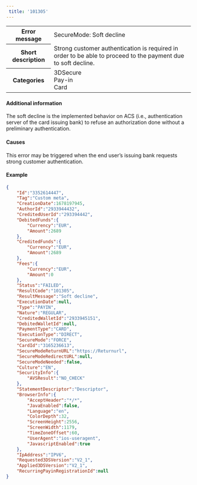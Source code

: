 ---  
 title: '101305'  
---  
  
<table>
    <tbody>
        <tr>
            <th scope="row"><strong>Error message</strong></th>
            <td>SecureMode: Soft decline</td>
        </tr>
        <tr>
            <th scope="row"><strong>Short description</strong></th>
            <td>Strong customer authentication is required in order to be able to proceed to the payment due to soft decline.</td>
        </tr>
        <tr>
            <th scope="row"><strong>Categories</strong></th>
            <td>  
<div class="label">3DSecure</div>  
<div class="label">Pay-in</div>  
<div class="label">Card</div>
</td>
        </tr>
    </tbody>
</table>  

#### Additional information  

The soft decline is the implemented behavior on ACS (i.e., authentication server of the card issuing bank) to refuse an authorization done without a preliminary authentication.  

#### Causes  

This error may be triggered when the end user’s issuing bank requests strong customer authentication.  

#### Example  
```json API Response
{
    "Id":"3352614447",
    "Tag":"Custom meta",
    "CreationDate":1678197945,
    "AuthorId":"2933944432",
    "CreditedUserId":"293394442",
    "DebitedFunds":{
        "Currency":"EUR",
        "Amount":2689
    },
    "CreditedFunds":{
        "Currency":"EUR",
        "Amount":2689
    },
    "Fees":{
        "Currency":"EUR",
        "Amount":0
    },
    "Status":"FAILED",
    "ResultCode":"101305",
    "ResultMessage":"Soft decline",
    "ExecutionDate":null,
    "Type":"PAYIN",
    "Nature":"REGULAR",
    "CreditedWalletId":"2933945151",
    "DebitedWalletId":null,
    "PaymentType":"CARD",
    "ExecutionType":"DIRECT",
    "SecureMode":"FORCE",
    "CardId":"3165236613",
    "SecureModeReturnURL":"https://Returnurl",
    "SecureModeRedirectURL":null,
    "SecureModeNeeded":false,
    "Culture":"EN",
    "SecurityInfo":{
        "AVSResult":"NO_CHECK"
    },
    "StatementDescriptor":"Descriptor",
    "BrowserInfo":{
        "AcceptHeader":"*/*",
        "JavaEnabled":false,
        "Language":"en",
        "ColorDepth":32,
        "ScreenHeight":2556,
        "ScreenWidth":1179,
        "TimeZoneOffset":60,
        "UserAgent":"ios-useragent",
        "JavascriptEnabled":true
    },
    "IpAddress":"IPV6",
    "Requested3DSVersion":"V2_1",
    "Applied3DSVersion":"V2_1",
    "RecurringPayinRegistrationId":null
}
```